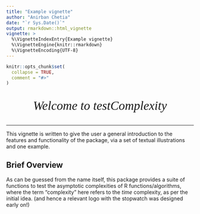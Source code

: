 ```yaml
---
title: "Example vignette"
author: "Anirban Chetia"
date: "`r Sys.Date()`"
output: rmarkdown::html_vignette
vignette: >
  %\VignetteIndexEntry{Example vignette}
  %\VignetteEngine{knitr::rmarkdown}
  %\VignetteEncoding{UTF-8}
---
```


```r
knitr::opts_chunk$set(
  collapse = TRUE,
  comment = "#>"
)
```

<p style="font-family: times, serif; font-size:25pt; font-style: italic" align="center">
Welcome to testComplexity
</p>

-------------------------------------------------------------------------------------------------

This vignette is written to give the user a general introduction to the features and functionality of the package, via a set of textual illustrations and one example.

## Brief Overview

As can be guessed from the name itself, this package provides a suite of functions to test the asymptotic complexities of R functions/algorithms, where the term "complexity" here refers to the *time* complexity, as per the initial idea. (and hence a relevant logo with the stopwatch was designed early on!) 

